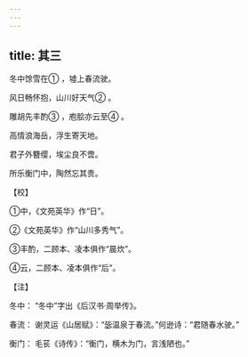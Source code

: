 ```yaml
---
---
---
```

title: 其三
---




冬中馀雪在① ，墟上春流驶。

风日畅怀抱，山川好天气② 。

雕胡先丰酌③ ，庖脍亦云至④ 。

高情浪海岳，浮生寄天地。

君子外簪缨，埃尘良不啻。

所乐衡门中，陶然忘其贵。

【校】

①中，《文苑英华》作“日”。

②《文苑英华》作“山川多秀气”。

③丰酌，二顾本、凌本俱作“晨炊”。

④云，二顾本、凌本俱作“后”。

【注】

冬中： “冬中”字出《后汉书·周举传》。

春流： 谢灵运《山居赋》：“毖温泉于春流。”何逊诗：“君随春水驶。”

衡门： 毛苌《诗传》：“衡门，横木为门，言浅陋也。”